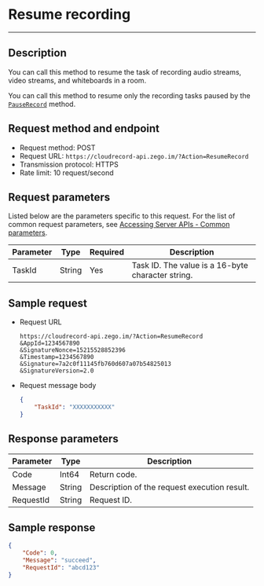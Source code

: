 # Resume recording
---


## Description

You can call this method to resume the task of recording audio streams, video streams, and whiteboards in a room.

<Warning title="Warning">

You can call this method to resume only the recording tasks paused by the [`PauseRecord`](./Pause%20Recording.mdx) method.

</Warning>

## Request method and endpoint

- Request method: POST
- Request URL: `https://cloudrecord-api.zego.im/?Action=ResumeRecord`
- Transmission protocol: HTTPS
- Rate limit: 10 request/second

## Request parameters

Listed below are the parameters specific to this request. For the list of common request parameters, see [Accessing Server APIs - Common parameters](./Accessing%20Server%20APIs.mdx#common-parameters).

| Parameter | Type | Required | Description |
|-----------|------|----------|-------------|
| TaskId | String | Yes | Task ID. The value is a 16-byte character string. |

## Sample request

- Request URL  
    ```
    https://cloudrecord-api.zego.im/?Action=ResumeRecord
    &AppId=1234567890
    &SignatureNonce=15215528852396
    &Timestamp=1234567890
    &Signature=7a2c0f11145fb760d607a07b54825013
    &SignatureVersion=2.0
    ```
- Request message body  
    ```json
    {
        "TaskId": "XXXXXXXXXXX"
    }
    ```

## Response parameters

| Parameter | Type | Description |
|-----------|------|-------------|
| Code | Int64 | Return code. |
| Message | String | Description of the request execution result. |
| RequestId | String | Request ID. |

## Sample response

```json
{
    "Code": 0,
    "Message": "succeed",
    "RequestId": "abcd123"
}
```
